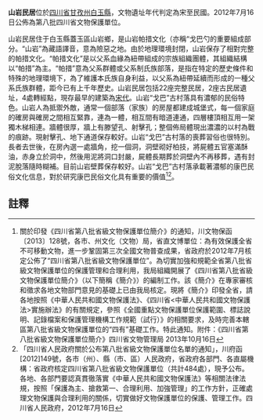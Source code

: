 {{msg:四川省文物保護單位
|名稱 = 山岩民居
|編號 = 295
|圖片 = 
|級別 = S8
|分類 = 
|時代 = [[宋代|宋代]]至[[中華民國|民國]]
|地点 = [[四川省|四川省]][[甘孜州|甘孜州]][[白玉縣|白玉縣]]
|坐標 =
|登錄 = 2012年7月16日
}}
'''山岩民居'''位於[[四川省|四川省]][[甘孜州|甘孜州]][[白玉縣|白玉縣]]，文物遺址年代判定為宋至民國。2012年7月16日公佈為第八批四川省文物保護單位。

山岩民居住于白玉縣蓋玉區山岩鄉，是山岩帕措文化（亦稱“戈巴勺的重要組成部分。“山岩”為藏語譯音，意為險惡之地。由於地理環境封閉，山岩保存了相對完整的帕措文化。“帕措文化”是以父系血緣為紐帶組成的宗族組織團體，其組織結構以“帕措”為主。“帕措”意為父系群體或父系制氏族部落，是指在特定的歷史條件和特殊的地理環境下，為了維護本氏族自身利益，以父系為紐帶延續而形成的一種父系氏族群體，距今已有上千年歷史。山岩民居包括22座完整民居，2座古民居遺址，4處轉經點，現存最早的建築為[[宋代|宋代]]。山岩“戈巴”古村落具有濃郁的民俗特色。山岩人為抵禦外敵，通常一個部落（家族）的房屋都建成城堡式，每一個家庭的確房與確房之間相互緊靠，連為一體，相互間有暗道連通，四層樓頂相互用一架獨木梯相連。牆體很厚，牆上有滕望孔、射擊孔；整個佈局體現出濃濃的以村為戰的痕跡。現射擊孔、地下通道保存較好。山岩“戈巴”古村落的喪葬習俗也很特別。長者去世後，在房內選一處牆角，挖一個洞，洞壁砌好柏技，將屍體五官塞滿酥油，赤身立於洞中，然後用泥將洞口封嚴，屍體長期葬於洞壁內不再移葬，遇有封泥脫落隨時糊補。目前山岩壁葬保存較好。山岩“戈巴”古村落承載著濃郁的康巴民俗文化信息，對於研究康巴民俗文化具有重要的價值<ref>關於印發《四川省第八批省級文物保護單位簡介》的通知，川文物保函〔2013〕128號，各市、州文化（文物）局，省直文博單位：為有效保護全省不可移動文物，進一步鞏固第三次全國文物普查成果，省政府於2012年7月核定公佈了“四川省第八批省級文物保護單位”。為切實加強和規範全省第八批省級文物保護單位的保護管理和合理利用，我局組織開展了《四川省第八批省級文物保護單位簡介》（以下簡稱《簡介》）的編制工作。該《簡介》在專家審核和徵求各地文物部門意見的基礎上已由我局核定。現將《簡介》印發全省，請各地按照《中華人民共和國文物保護法》、《四川省<中華人民共和國文物保護法>實施辦法》的有關規定，參照《全國重點文物保護單位保護範圍、標誌說明、記錄檔案和保護管理機構工作規範（試行）》的相關要求，及時完善本轄區第八批省級文物保護單位的“四有”基礎工作。特此通知。附件：《四川省第八批省級文物保護單位簡介》四川省文物管理局  2013年10月16日</ref><ref>「四川省人民政府關於公布第八批省級文物保護單位名單的通知」，川府函[2012]149號，各市（州）、縣（市、區）人民政府，省政府各部門、各直屬機構：省政府核定四川省第八批省級文物保護單位（共計484處），現予公布。各地、各部門要認真貫徹落實《中華人民共和國文物保護法》等相關法律法規，按照「保護為主、搶救第一、合理利用、加強管理」的工作方針，正確處理文物保護與合理利用的關係，切實做好文物保護單位的保護、管理工作。四川省人民政府，2012年7月16日</ref>。
==註釋==
{{reflist}}